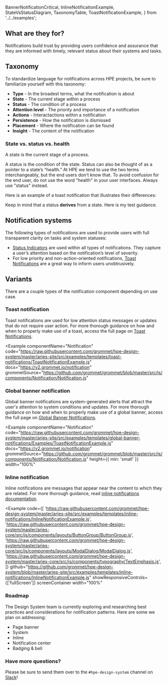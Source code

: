   BannerNotificationCritical,
  InlineNotificationExample,
  StateVsStatusDiagram,
  TaxonomyTable,
  ToastNotificationExample,
} from '../../examples';

## What are they for?

Notifications build trust by providing users confidence and assurance that they are informed with timely, relevant status about their systems and tasks.

## Taxonomy

To standardize language for notifications across HPE projects, be sure to familiarize yourself with this taxonomy:

- **Type** - In the broadest terms, what the notification is about
- **State** - The current stage within a process
- **Status** - The condition of a process
- **Attention level** - The priority and importance of a notification
- **Actions** - Interactactions within a notification
- **Persistence** - How the notification is dismissed
- **Placement** - Where the notification can be found
- **Insight** - The content of the notification

<TaxonomyTable />

### State vs. status vs. health

A state is the current stage of a process.

A status is the condition of the state. Status can also be thought of as a pointer to a state’s “health.” At HPE we tend to use the two terms interchangeably, but the end users don't know that. To avoid confusion for the end user, do not use the word "health" in your user interfaces. Always use "status" instead.

Here is an example of a toast notification that illustrates their differences:

<StateVsStatusDiagram />

Keep in mind that a status **derives** from a state. Here is my test guidance.

## Notification systems

The following types of notifications are used to provide users with full transparent clarity on tasks and system statuses:

- [Status Indicators](/templates/status-indicator) are used within all types of notifications. They capture a user’s attention based on the notification’s level of severity.
- For low priority and non-action-oriented notifications, [Toast Notifications](/templates/toast-notifications) are a great way to inform users unobtrusively.

## Variants

There are a couple types of the notification component depending on use case.

### Toast notification

Toast notifications are used for low attention status messages or updates that do not require user action. For more thorough guidance on how and when to properly make use of a toast, access the full page on [Toast Notifications](/templates/toast-notifications).

<Example
  componentName="Notification"
  code="https://raw.githubusercontent.com/grommet/hpe-design-system/master/aries-site/src/examples/templates/toast-notifications/ToastNotificationExample.js"
  docs="https://v2.grommet.io/notification"
  grommetSource="https://github.com/grommet/grommet/blob/master/src/js/components/Notification/Notification.js"
>
  <ToastNotificationExample />
</Example>

### Global banner notification

Global banner notifications are system-generated alerts that attract the user's attention to system conditions and updates. For more thorough guidance on how and when to properly make use of a global banner, access the full page on [Global Banner Notifications](/templates/global-banner-notifications).

<Example
  componentName="Notification"
  code="https://raw.githubusercontent.com/grommet/hpe-design-system/master/aries-site/src/examples/templates/global-banner-notifications/Examples/ToastNotificationExample.js"
  docs="https://v2.grommet.io/notification"
  grommetSource="https://github.com/grommet/grommet/blob/master/src/js/components/Notification/Notification.js"
  height={{ min: 'small' }}
  width="100%"
>
  <BannerNotificationCritical />
</Example>

### Inline notification

Inline notifications are messages that appear near the content to which they are related. For more thorough guidance, read [inline notifications documentation](/templates/inline-notifications).

<Example
  code={[
    'https://raw.githubusercontent.com/grommet/hpe-design-system/master/aries-site/src/examples/templates/inline-notifications/InlineNotificationExample.js',
    'https://raw.githubusercontent.com/grommet/hpe-design-system/master/aries-core/src/js/components/layouts/ButtonGroup/ButtonGroup.js',
    'https://raw.githubusercontent.com/grommet/hpe-design-system/master/aries-core/src/js/components/layouts/ModalDialog/ModalDialog.js',
    'https://raw.githubusercontent.com/grommet/hpe-design-system/master/aries-core/src/js/components/typography/TextEmphasis.js',
  ]}
  github="https://github.com/grommet/hpe-design-system/blob/master/aries-site/src/examples/templates/inline-notifications/InlineNotificationExample.js"
  showResponsiveControls={['fullScreen']}
  screenContainer
  width="100%"
>
  <InlineNotificationExample />
</Example>

### Roadmap

The Design System team is currently exploring and researching best practices and considerations for notification patterns. Here are some we plan on addressing:

- Page banner
- System
- Inline
- Notification center
- Badging & bell

### Have more questions?

Please be sure to send them over to the `#hpe-design-system` channel on [Slack](https://slack-invite.grommet.io/)!
